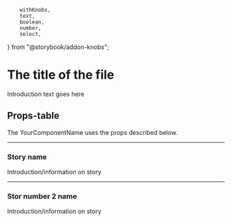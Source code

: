         withKnobs,
        text,
        boolean,
        number,
        select,
} from "@storybook/addon-knobs";


<Meta
title="Example|Example/Example"
decorators={[withKnobs]}
component={Example}
/>

<div className="headline">

# The title of the file

</div>

Introduction text goes here

## Props-table

The YourComponentName uses the props described below.

<Props of={Example} />

---

### Story name

Introduction/information on story

<Preview>
<Story name="NameOfStory">
    <Example></Example>
</Story>
</Preview>

---

### Stor number 2 name

Introduction/information on story

<Preview>
        <Story name="NameOfStoryNumber2">
                <Example></Example>
        </Story>
</Preview>
